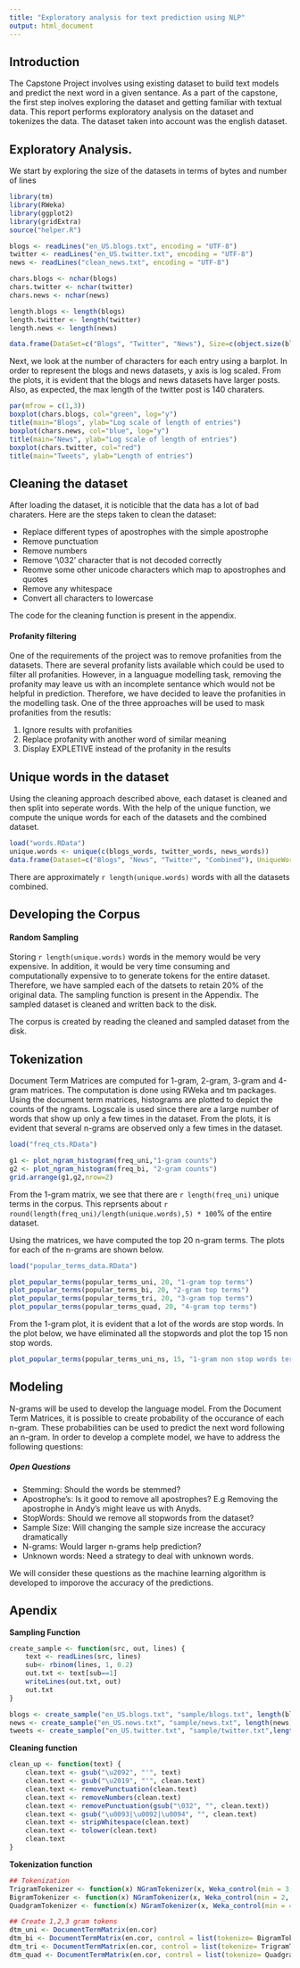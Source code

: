 ```yaml
---
title: "Exploratory analysis for text prediction using NLP"
output: html_document
---
```

## Introduction

The Capstone Project involves using existing dataset to build text models and predict the next word in a given sentance. As a part of the capstone, the first step inolves exploring the dataset and getting familiar with textual data. This report performs exploratory analysis on the dataset and tokenizes the data. The dataset taken into account was the english dataset.

## Exploratory Analysis.
We start by exploring the size of the datasets in terms of bytes and number of lines
 

```r
library(tm)
library(RWeka)
library(ggplot2)
library(gridExtra)
source("helper.R")
```

```r
blogs <- readLines("en_US.blogs.txt", encoding = "UTF-8")
twitter <- readLines("en_US.twitter.txt", encoding = "UTF-8")
news <- readLines("clean_news.txt", encoding = "UTF-8")
```

```r
chars.blogs <- nchar(blogs)
chars.twitter <- nchar(twitter)
chars.news <- nchar(news)

length.blogs <- length(blogs)
length.twitter <- length(twitter)
length.news <- length(news)

data.frame(DataSet=c("Blogs", "Twitter", "News"), Size=c(object.size(blogs), object.size(twitter), object.size(news)), Number.of.Lines=c(length.blogs, length.twitter, length.news))
```

Next, we look at the number of characters for each entry using a barplot. In order to represent the blogs and news datasets, y axis is log scaled. From the plots, it is evident that the blogs and news datasets have larger posts. Also, as expected, the max length of the twitter post is 140 charaters.


```r
par(mfrow = c(1,3))
boxplot(chars.blogs, col="green", log="y")
title(main="Blogs", ylab="Log scale of length of entries")
boxplot(chars.news, col="blue", log="y")
title(main="News", ylab="Log scale of length of entries")
boxplot(chars.twitter, col="red")
title(main="Tweets", ylab="Length of entries")
```


## Cleaning the dataset
After loading the dataset, it is noticible that the data has a lot of bad charaters. Here are the steps taken to clean the dataset:

* Replace different types of apostrophes with the simple apostrophe
* Remove punctuation
* Remove numbers
* Remove '\\032' character that is not decoded correctly
* Reomve some other unicode characters which map to apostrophes and quotes
* Remove any whitespace
* Convert all characters to lowercase

The code for the cleaning function is present in the appendix.

#### Profanity filtering
One of the requirements of the project was to remove profanities from the datasets. There are several profanity lists available which could be used to filter all profanities. However, in a languague modelling task, removing the profanity may leave us with an incomplete sentance which would not be helpful in prediction. Therefore, we have decided to leave the profanities in the modelling task. One of the three approaches will be used to mask profanities from the resutls:

1. Ignore results with profanities
2. Replace profanity with another word of similar meaning
3. Display EXPLETIVE instead of the profanity in the results

## Unique words in the dataset
Using the cleaning approach described above, each dataset is cleaned and then split into seperate words. With the help of the unique function, we compute the unique words for each of the datasets and the combined dataset. 

```r
load("words.RData")
unique.words <- unique(c(blogs_words, twitter_words, news_words))
data.frame(Dataset=c("Blogs", "News", "Twitter", "Combined"), UniqueWords = c(length(blogs_words), length(news_words), length(twitter_words), length(unique.words)))
```

There are approximately `r length(unique.words)` words with all the datasets combined.

## Developing the Corpus

#### Random Sampling
Storing `r length(unique.words)` words in the memory would be very expensive. In addition, it would be very time consuming and computationally expensive to to generate tokens for the entire dataset. Therefore, we have sampled each of the datsets to retain 20% of the original data. The sampling function is present in the Appendix. The sampled dataset is cleaned and written back to the disk.

The corpus is created by reading the cleaned and sampled dataset from the disk. 

## Tokenization

Document Term Matrices are computed for 1-gram, 2-gram, 3-gram and 4-gram matrices. The computation is done using RWeka and tm packages. Using the document term matrices, histograms are plotted to depict the counts of the ngrams. Logscale is used since there are a large number of words that show up only a few times in the dataset. From the plots, it is evident that several n-grams are observed only a few times in the dataset.

```r
load("freq_cts.RData")
```

```r
g1 <- plot_ngram_histogram(freq_uni,"1-gram counts")
g2 <- plot_ngram_histogram(freq_bi, "2-gram counts")
grid.arrange(g1,g2,nrow=2)
```


From the 1-gram matrix, we see that there are `r length(freq_uni)` unique terms in the corpus. This reprsents about `r round(length(freq_uni)/length(unique.words),5) * 100`% of the entire dataset. 

Using the matrices, we have computed the top 20 n-gram terms. The plots for each of the n-grams are shown below.

```r
load("popular_terms_data.RData")
```

```r
plot_popular_terms(popular_terms_uni, 20, "1-gram top terms")
plot_popular_terms(popular_terms_bi, 20, "2-gram top terms")
plot_popular_terms(popular_terms_tri, 20, "3-gram top terms")
plot_popular_terms(popular_terms_quad, 20, "4-gram top terms")
```

From the 1-gram plot, it is evident that a lot of the words are stop words. In the plot below, we have eliminated all the stopwords and plot the top 15 non stop words.

```r
plot_popular_terms(popular_terms_uni_ns, 15, "1-gram non stop words terms")
```

## Modeling

N-grams will be used to develop the language model. From the Document Term Matrices, it is possible to create probability of the occurance of each n-gram. These probabilities can be used to predict the next word following an n-gram. In order to develop a complete model, we have to address the following questions:

##### Open Questions

* Stemming: Should the words be stemmed? 
* Apostrophe's: Is it good to remove all apostrophes? E.g Removing the apostrophe in Andy's might leave us with Anyds. 
* StopWords: Should we remove all stopwords from the dataset? 
* Sample Size: Will changing the sample size increase the accuracy dramatically
* N-grams: Would larger n-grams help prediction?
* Unknown words: Need a strategy to deal with unknown words. 

We will consider these questions as the machine learning algorithm is developed to imporove the accuracy of the predictions. 


## Apendix

__Sampling Function__
```r
create_sample <- function(src, out, lines) {
    text <- readLines(src, lines)
    sub<- rbinom(lines, 1, 0.2)
    out.txt <- text[sub==1]
    writeLines(out.txt, out)
    out.txt
}

blogs <- create_sample("en_US.blogs.txt", "sample/blogs.txt", length(blogs))
news <- create_sample("en_US.news.txt", "sample/news.txt", length(news))
tweets <- create_sample("en_US.twitter.txt", "sample/twitter.txt",length(twitter))
```

__Cleaning function__
```r
clean_up <- function(text) {
    clean.text <- gsub("\u2092", "'", text)
    clean.text <- gsub("\u2019", "'", clean.text)
    clean.text <- removePunctuation(clean.text)
    clean.text <- removeNumbers(clean.text)
    clean.text <- removePunctuation(gsub("\032", "", clean.text))
    clean.text <- gsub("\u0093|\u0092|\u0094", "", clean.text)
    clean.text <- stripWhitespace(clean.text)
    clean.text <- tolower(clean.text)
    clean.text
}
```

__Tokenization function__
```r
## Tokenization
TrigramTokenizer <- function(x) NGramTokenizer(x, Weka_control(min = 3, max = 3))
BigramTokenizer <- function(x) NGramTokenizer(x, Weka_control(min = 2, max = 2))
QuadgramTokenizer <- function(x) NGramTokenizer(x, Weka_control(min = 4, max = 4))

## Create 1,2,3 gram tokens
dtm_uni <- DocumentTermMatrix(en.cor)
dtm_bi <- DocumentTermMatrix(en.cor, control = list(tokenize= BigramTokenizer))
dtm_tri <- DocumentTermMatrix(en.cor, control = list(tokenize= TrigramTokenizer))
dtm_quad <- DocumentTermMatrix(en.cor, control = list(tokenize= QuadgramTokenizer))
```